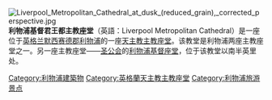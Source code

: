 [[File:Liverpool_Metropolitan_Cathedral_at_dusk_(reduced_grain),_corrected_perspective.jpg|thumb]]
'''利物浦基督君王都主教座堂'''（英語：Liverpool Metropolitan Cathedral）是一座位于[[英格兰|英格兰]][[默西赛德郡|默西赛德郡]][[利物浦|利物浦]]的一座[[天主教|天主教]][[主教座堂|主教座堂]]。该教堂是利物浦两座主教座堂之一。另一座主教座堂——[[圣公会|圣公会]]的[[利物浦基督座堂|利物浦基督座堂]]，位于该教堂以南半英里处。

{{Authority control}}
[[Category:利物浦建築物|Category:利物浦建築物]]
[[Category:英格蘭天主教主教座堂|Category:英格蘭天主教主教座堂]]
[[Category:利物浦旅游景点|Category:利物浦旅游景点]]